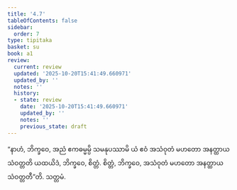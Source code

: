```yaml
---
title: '4.7'
tableOfContents: false
sidebar:
  order: 7
type: tipitaka
basket: su
book: a1
review:
  current: review
  updated: '2025-10-20T15:41:49.660971'
  updated_by: ''
  notes: ''
  history:
  - state: review
    date: '2025-10-20T15:41:49.660971'
    updated_by: ''
    notes: ''
    previous_state: draft
---
```



<DynamicBreadcrumb />


<ReviewStatus review={frontmatter.review} showDetails={true} />

<HypothesisAnnotation frontmatter={frontmatter} />

<Division number="37" book="a1" e="ch" v="15" p="6">

<Paragraph number="78" book="a1">
“နာဟံ, ဘိက္ခဝေ, အညံ ဧကဓမ္မမ္ပိ သမနုပဿာမိ ယံ ဧဝံ အသံဝုတံ မဟတော အနတ္ထာယ သံဝတ္တတိ ယထယိဒံ, ဘိက္ခဝေ, စိတ္တံ. စိတ္တံ, ဘိက္ခဝေ, အသံဝုတံ မဟတော အနတ္ထာယ သံဝတ္တတီ”တိ.

</Paragraph>
</Division>

<Paragraph number="79" type="center" book="a1">
သတ္တမံ.
</Paragraph>